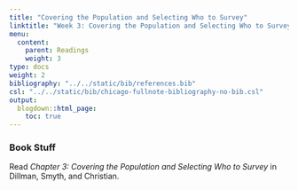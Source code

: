 ```yaml
---
title: "Covering the Population and Selecting Who to Survey"
linktitle: "Week 3: Covering the Population and Selecting Who to Survey"
menu:
  content:
    parent: Readings
    weight: 3
type: docs
weight: 2
bibliography: "../../static/bib/references.bib"
csl: "../../static/bib/chicago-fullnote-bibliography-no-bib.csl"
output:
  blogdown::html_page:
    toc: true
---
```


### Book Stuff
Read *Chapter 3: Covering the Population and Selecting Who to Survey* in Dillman, Smyth, and Christian. 



